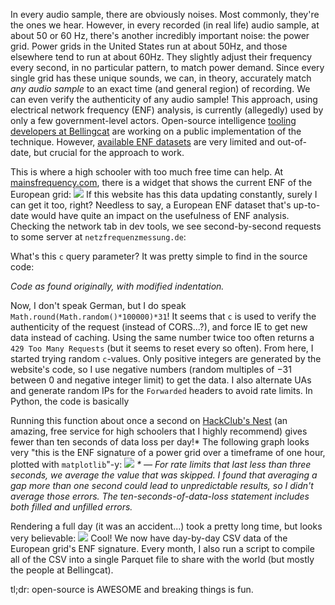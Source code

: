 In every audio sample, there are obviously noises. Most commonly, they're the ones we hear. However, in every recorded (in real life) audio sample, at about 50 or 60 Hz, there's another incredibly important noise: the power grid. Power grids in the United States run at about 50Hz, and those elsewhere tend to run at about 60Hz. They slightly adjust their frequency every second, in no particular pattern, to match power demand. Since every single grid has these unique sounds, we can, in theory, accurately match *any audio sample* to an exact time (and general region) of recording. We can even verify the authenticity of any audio sample! This approach, using electrical network frequency (ENF) analysis, is currently (allegedly) used by only a few government-level actors. Open-source intelligence [tooling developers at Bellingcat](https://github.com/bellingcat) are working on a public implementation of the technique. However, [available ENF datasets](https://power-grid-frequency.org/) are very limited and out-of-date, but crucial for the approach to work.

This is where a high schooler with too much free time can help. At [mainsfrequency.com](https://mainsfrequency.com), there is a widget that shows the current ENF of the European grid:
<img src="https://cloud-9tirn0ug5-hack-club-bot.vercel.app/0image.png"></img>
If this website has this data updating constantly, surely I can get it too, right? Needless to say, a European ENF dataset that's up-to-date would have quite an impact on the usefulness of ENF analysis. Checking the network tab in dev tools, we see second-by-second requests to some server at `netzfrequenzmessung.de`:

<GistEmbed gistId="borisnezlobin/5c5770608cb719d2f03e5a4ade607eb2" />

What's this `c` query parameter? It was pretty simple to find in the source code:

<GistEmbed gistId="borisnezlobin/d54554294e3bc8849ebcc35b4c55a09e" />

*Code as found originally, with modified indentation.*

Now, I don't speak German, but I do speak `Math.round(Math.random()*100000)*31`! It seems that `c` is used to verify the authenticity of the request (instead of CORS...?), and force IE to get new data instead of caching. Using the same number twice too often returns a `429 Too Many Requests` (but it seems to reset every so often). From here, I started trying random `c`-values.
Only positive integers are generated by the website's code, so I use negative numbers (random multiples of $-31$ between $0$ and negative integer limit) to get the data.
I also alternate UAs and generate random IPs for the `Forwarded` headers to avoid rate limits. In Python, the code is basically

<GistEmbed gistId="borisnezlobin/9b9dc958634ebbdb44c6c1a8ed1f0b72" />

Running this function about once a second on [HackClub's Nest](https://hackclub.app/) (an amazing, free service for high schoolers that I highly recommend) gives fewer than ten seconds of data loss per day!* The following graph looks very "this is the ENF signature of a power grid over a timeframe of one hour, plotted with `matplotlib`"-y:
<img className="invert" src="https://cloud-al1g0v5i1-hack-club-bot.vercel.app/0image.png"></img>
*\* — For rate limits that last less than three seconds, we average the value that was skipped. I found that averaging a gap more than one second could lead to unpredictable results, so I didn't average those errors. The ten-seconds-of-data-loss statement includes both filled and unfilled errors.*

Rendering a full day (it was an accident...) took a pretty long time, but looks very believable:
<img className="invert" src="https://cloud-ljkr8qlmm-hack-club-bot.vercel.app/0image.png"></img>
Cool! We now have day-by-day CSV data of the European grid's ENF signature. Every month, I also run a script to compile all of the CSV into a single Parquet file to share with the world (but mostly the people at Bellingcat).

tl;dr: open-source is AWESOME and breaking things is fun.